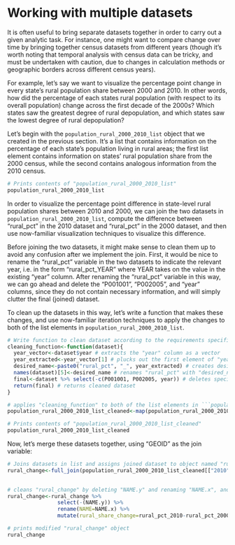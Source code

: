 # Working with multiple datasets

It is often useful to bring separate datasets together in order to carry out a given analytic task. For instance, one might want to compare change over time by bringing together census datasets from different years (though it's worth noting that temporal analysis with census data can be tricky, and must be undertaken with caution, due to changes in calculation methods or geographic borders across different census years). 

For example, let's say we want to visualize the percentage point change in every state's rural population share between 2000 and 2010. In other words, how did the percentage of each states rural population (with respect to its overall population) change across the first decade of the 2000s? Which states saw the greatest degree of rural depopulation, and which states saw the lowest degree of rural depopulation? 

Let's begin with the ```population_rural_2000_2010_list``` object that we created in the previous section. It's a list that contains information on the percentage of each state's population living in rural areas; the first list element contains information on states' rural population share from the 2000 census, while the second contains analogous information from the 2010 census.

```r
# Prints contents of "population_rural_2000_2010_list"
population_rural_2000_2010_list
```

In order to visualize the percentage point difference in state-level rural population shares between 2010 and 2000, we can join the two datasets in ```population_rural_2000_2010_list```, compute the difference between "rural_pct" in the 2010 dataset and "rural_pct" in the 2000 dataset, and then use now-familiar visualization techniques to visualize this difference. 

Before joining the two datasets, it might make sense to clean them up to avoid any confusion after we implement the join. First, it would be nice to rename the "rural_pct" variable in the two datasets to indicate the relevant year, i.e. in the form "rural_pct_YEAR" where YEAR takes on the value in the existing "year" column. After renaming the "rural_pct" variable in this way, we can go ahead and delete the "P001001", "P002005", and "year" columns, since they do not contain necessary information, and will simply clutter the final (joined) dataset. 

To clean up the datasets in this way, let's write a function that makes these changes, and use now-familiar iteration techniques to apply the changes to both of the list elements in ```population_rural_2000_2010_list```.

```r
# Write function to clean dataset according to the requirements specified above and assign to an object named "cleaning_function" 
cleaning_function<-function(dataset){
  year_vector<-dataset$year # extracts the "year" column as a vector
  year_extracted<-year_vector[1] # plucks out the first element of "year_vector"
  desired_name<-paste0("rural_pct", "_", year_extracted) # creates desired name string
  names(dataset)[5]<-desired_name # renames "rural_pct" with "desired_name" 
  final<-dataset %>% select(-c(P001001, P002005, year)) # deletes specified columns
  return(final) # returns cleaned dataset
}
```


```r
# applies "cleaning_function" to both of the list elements in ```population_rural_2000_2010_list``` and assigns the result to a new object named "population_rural_2000_2010_list_cleaned"
population_rural_2000_2010_list_cleaned<-map(population_rural_2000_2010_list, cleaning_function)
```


```r
# Prints contents of "population_rural_2000_2010_list_cleaned"
population_rural_2000_2010_list_cleaned
```

Now, let's merge these datasets together, using "GEOID" as the join variable:

```r
# Joins datasets in list and assigns joined dataset to object named "rural_change"
rural_change<-full_join(population_rural_2000_2010_list_cleaned[["2010"]], population_rural_2000_2010_list_cleaned[["2000"]], by="GEOID")
  
```



```r
# cleans "rural_change" by deleting "NAME.y" and renaming "NAME.x", and then creates new variable that captures the difference between "rural_pct_2010" and "rural_pct_2000"
rural_change<-rural_change %>% 
                select(-(NAME.y)) %>% 
                rename(NAME=NAME.x) %>% 
                mutate(rural_share_change=rural_pct_2010-rural_pct_2000)
```


```r
# prints modified "rural_change" object
rural_change
```








